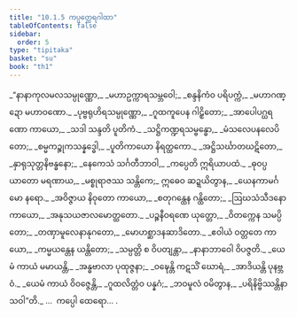 ```yaml
---
title: "10.1.5 ကပ္ပတ္ထေရဂါထာ"
tableOfContents: false
sidebar:
  order: 5
type: "tipitaka"
basket: "su"
book: "th1"
---
```



<DynamicBreadcrumb />

<Division number="567" book="th1">

<Paragraph number="874" type="verses" book="th1">
_“နာနာကုလမလသမ္ပုဏ္ဏော,_  
_မဟာဥက္ကာရသမ္ဘဝေါ;_  
_စန္ဒနိကံဝ ပရိပက္ကံ,_  
_မဟာဂဏ္ဍော မဟာဝဏော._  

</Paragraph>

</Division>
<Division number="568" book="th1">

<Paragraph number="875" type="verses" book="th1">
_ပုဗ္ဗရုဟိရသမ္ပုဏ္ဏော,_  
_ဂူထကူပေန ဂါဠှိတော;_  
_အာပေါပဂ္ဃရဏော ကာယော,_  
_သဒါ သန္ဒတိ ပူတိကံ._  

</Paragraph>

</Division>
<Division number="569" book="th1">

<Paragraph number="876" type="verses" book="th1">
_သဋ္ဌိကဏ္ဍရသမ္ဗန္ဓော,_  
_မံသလေပနလေပိတော;_  
_စမ္မကဉ္စုကသန္နဒ္ဓေါ,_  
_ပူတိကာယော နိရတ္ထကော._  

</Paragraph>

</Division>
<Division number="570" book="th1">

<Paragraph number="877" type="verses" book="th1">
_အဋ္ဌိသင်္ဃာတဃဋိတော,_  
_နှာရုသုတ္တနိဗန္ဓနော;_  
_နေကေသံ သင်္ဂတီဘာဝါ,_  
_ကပ္ပေတိ ဣရိယာပထံ._  

</Paragraph>

</Division>
<Division number="571" book="th1">

<Paragraph number="878" type="verses" book="th1">
_ဓုဝပ္ပယာတော မရဏာယ,_  
_မစ္စုရာဇဿ သန္တိကေ;_  
ဣဓေဝ ဆဍ္ဍယိတွာန,_  
_ယေနကာမင်္ဂမော နရော._  

</Paragraph>

</Division>
<Division number="572" book="th1">

<Paragraph number="879" type="verses" book="th1">
_အဝိဇ္ဇာယ နိဝုတော ကာယော,_  
_စတုဂန္ထေန ဂန္ထိတော;_  
_ဩဃသံသီဒနော ကာယော,_  
_အနုသယဇာလမောတ္ထတော._  

</Paragraph>

</Division>
<Division number="573" book="th1">

<Paragraph number="880" type="verses" book="th1">
_ပဉ္စနီဝရဏေ ယုတ္တော,_  
_ဝိတက္ကေန သမပ္ပိတော;_  
_တဏှာမူလေနာနုဂတော,_  
_မောဟစ္ဆာဒနဆာဒိတော._  

</Paragraph>

</Division>
<Division number="574" book="th1">

<Paragraph number="881" type="verses" book="th1">
_ဧဝါယံ ဝတ္တတေ ကာယော,_  
_ကမ္မယန္တေန ယန္တိတော;_  
_သမ္ပတ္တိ စ ဝိပတျန္တာ,_  
_နာနာဘာဝေါ ဝိပဇ္ဇတိ._  

</Paragraph>

</Division>
<Division number="575" book="th1">

<Paragraph number="882" type="verses" book="th1">
_ယေမံ ကာယံ မမာယန္တိ,_  
_အန္ဓဗာလာ ပုထုဇ္ဇနာ;_  
_ဝဍ္ဎေန္တိ ကဋသိံ ဃောရံ,_  
_အာဒိယန္တိ ပုနဗ္ဘဝံ._  

</Paragraph>

</Division>
<Division number="576" book="th1">

<Paragraph number="883" type="verses" book="th1">
_ယေမံ ကာယံ ဝိဝဇ္ဇေန္တိ,_  
_ဂူထလိတ္တံဝ ပန္နဂံ;_  
_ဘဝမူလံ ဝမိတွာန,_  
_ပရိနိဗ္ဗိဿန္တိနာသဝါ”တိ._  


</Paragraph>
</Division>

<Paragraph number="884" type="center" book="th1">
…  ကပ္ပေါ ထေရော… .
</Paragraph>
